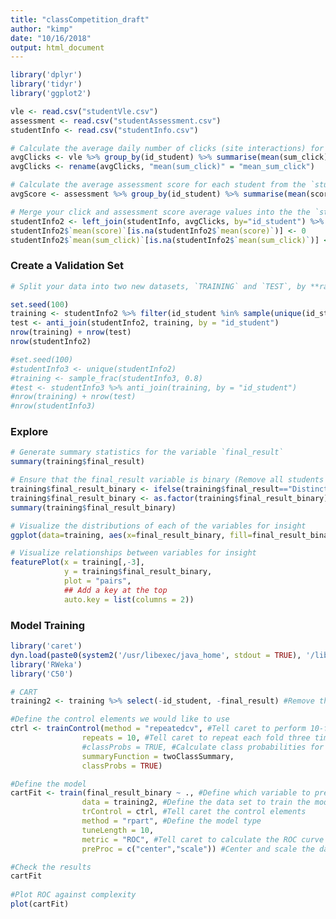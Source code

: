```yaml
---
title: "classCompetition_draft"
author: "kimp"
date: "10/16/2018"
output: html_document
---
```


```r
library('dplyr')
library('tidyr')
library('ggplot2')
```

```r
vle <- read.csv("studentVle.csv")
assessment <- read.csv("studentAssessment.csv")
studentInfo <- read.csv("studentInfo.csv")
```

```r
# Calculate the average daily number of clicks (site interactions) for each student from the `studentVle` dataset
avgClicks <- vle %>% group_by(id_student) %>% summarise(mean(sum_click))
avgClicks <- rename(avgClicks, "mean(sum_click)" = "mean_sum_click")

# Calculate the average assessment score for each student from the `studentAssessment` dataset
avgScore <- assessment %>% group_by(id_student) %>% summarise(mean(score))

# Merge your click and assessment score average values into the the `studentInfo` dataset
studentInfo2 <- left_join(studentInfo, avgClicks, by="id_student") %>% left_join(avgScore, by="id_student")
studentInfo2$`mean(score)`[is.na(studentInfo2$`mean(score)`)] <- 0
studentInfo2$`mean(sum_click)`[is.na(studentInfo2$`mean(sum_click)`)] <- 0
```

### Create a Validation Set
```r
# Split your data into two new datasets, `TRAINING` and `TEST`, by **randomly** selecting 20% of the students for the `TEST` set

set.seed(100)
training <- studentInfo2 %>% filter(id_student %in% sample(unique(id_student),ceiling(0.8*length(unique(id_student)))))
test <- anti_join(studentInfo2, training, by = "id_student")
nrow(training) + nrow(test)
nrow(studentInfo2)

#set.seed(100)
#studentInfo3 <- unique(studentInfo2)
#training <- sample_frac(studentInfo3, 0.8)
#test <- studentInfo3 %>% anti_join(training, by = "id_student")
#nrow(training) + nrow(test)
#nrow(studentInfo3)

```

### Explore
```r
# Generate summary statistics for the variable `final_result`
summary(training$final_result)

# Ensure that the final_result variable is binary (Remove all students who withdrew from a courses and convert all students who recieved distinctions to pass)
training$final_result_binary <- ifelse(training$final_result=="Distinction"|training$final_result=="Pass",1,0)
training$final_result_binary <- as.factor(training$final_result_binary)
summary(training$final_result_binary)

# Visualize the distributions of each of the variables for insight
ggplot(data=training, aes(x=final_result_binary, fill=final_result_binary)) + geom_bar()

# Visualize relationships between variables for insight
featurePlot(x = training[,-3], 
            y = training$final_result_binary, 
            plot = "pairs",
            ## Add a key at the top
            auto.key = list(columns = 2))
```
### Model Training

```r
library('caret')
dyn.load(paste0(system2('/usr/libexec/java_home', stdout = TRUE), '/lib/server/libjvm.dylib'))
library('RWeka')
library('C50')
```

```r
# CART
training2 <- training %>% select(-id_student, -final_result) #Remove the student_id variable that we do not want to use in the model

#Define the control elements we would like to use
ctrl <- trainControl(method = "repeatedcv", #Tell caret to perform 10-fold cross validation
                repeats = 10, #Tell caret to repeat each fold three times
                #classProbs = TRUE, #Calculate class probabilities for ROC calculation
                summaryFunction = twoClassSummary,
                classProbs = TRUE)

#Define the model
cartFit <- train(final_result_binary ~ ., #Define which variable to predict 
                data = training2, #Define the data set to train the model on
                trControl = ctrl, #Tell caret the control elements
                method = "rpart", #Define the model type
                tuneLength = 10, 
                metric = "ROC", #Tell caret to calculate the ROC curve
                preProc = c("center","scale")) #Center and scale the data to minimize the 

#Check the results
cartFit
                
#Plot ROC against complexity 
plot(cartFit)
```

